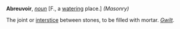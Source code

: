 '''Abreuvoir''', ''[[noun (part of speech)|noun]]'' [F., a [[watering]] place.] ''(Masonry)''

The joint or [[interstice]] between stones, to be filled with mortar. ''[[Gwilt (source)|Gwilt]].''